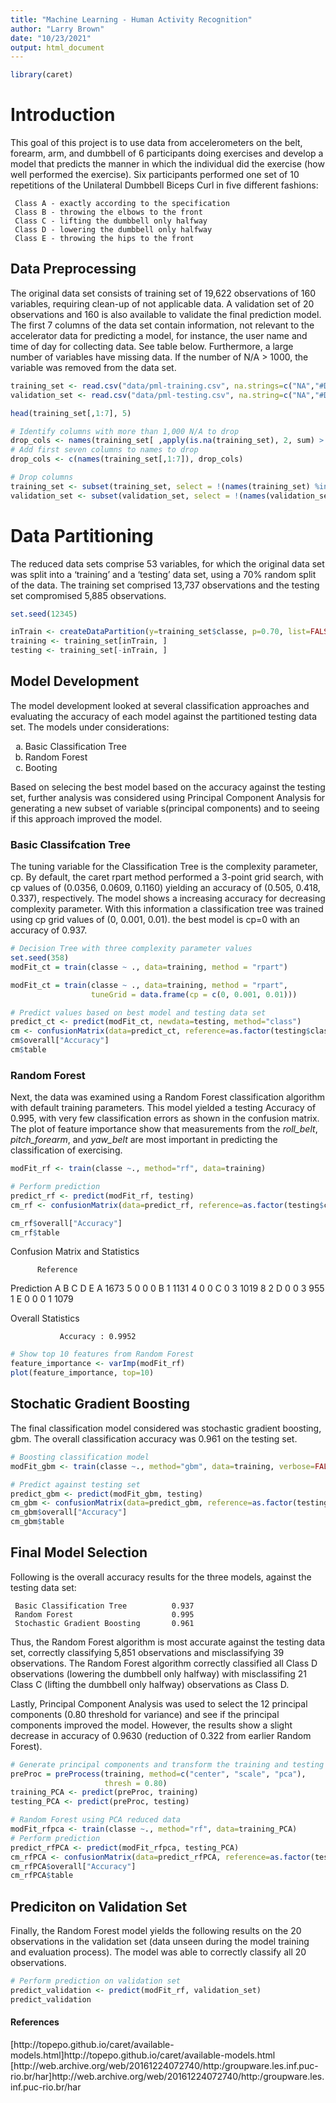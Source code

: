 ```yaml
---
title: "Machine Learning - Human Activity Recognition"
author: "Larry Brown"
date: "10/23/2021"
output: html_document
---
```


```r
library(caret)
```

# Introduction

This goal of this project is to use data from accelerometers on the belt, forearm, arm, and dumbbell of 6 participants doing exercises and develop a model that predicts the manner in which the individual did the exercise (how well performed the exercise). Six participants performed one set of 10 repetitions of the Unilateral Dumbbell Biceps Curl in five different fashions:

     Class A - exactly according to the specification
     Class B - throwing the elbows to the front 
     Class C - lifting the dumbbell only halfway 
     Class D - lowering the dumbbell only halfway
     Class E - throwing the hips to the front

## Data Preprocessing 

The original data set consists of training set of 19,622 observations of 160 variables, requiring clean-up of not applicable data. A validation set of 20 observations and 160 is also available to validate the final prediction model. The first 7 columns of the data set contain information, not relevant to the accelerator data for predicting a model, for instance, the user name and time of day for collecting data. See table below. Furthermore, a large number of variables have missing data. If the number of N/A > 1000, the variable was removed from the data set. 

```r

training_set <- read.csv("data/pml-training.csv", na.strings=c("NA","#DIV/0!", " "))
validation_set <- read.csv("data/pml-testing.csv", na.string=c("NA","#DIV/0!", " "))

head(training_set[,1:7], 5)

```


```r
# Identify columns with more than 1,000 N/A to drop 
drop_cols <- names(training_set[ ,apply(is.na(training_set), 2, sum) > 1000 ])
# Add first seven columns to names to drop
drop_cols <- c(names(training_set[,1:7]), drop_cols)

# Drop columns
training_set <- subset(training_set, select = !(names(training_set) %in% drop_cols))
validation_set <- subset(validation_set, select = !(names(validation_set) %in% drop_cols))

```

# Data Partitioning 

The reduced data sets comprise 53 variables, for which the original data set was split into a 'training' and a 'testing' data set, using a 70% random split of the data.  The training set comprised 13,737 observations and the testing set compromised 5,885 observations. 

```r

set.seed(12345)

inTrain <- createDataPartition(y=training_set$classe, p=0.70, list=FALSE)
training <- training_set[inTrain, ]
testing <- training_set[-inTrain, ]

```

## Model Development

The model development looked at several classification approaches and evaluating the accuracy of each model against the partitioned testing data set.  The models under considerations:

a) Basic Classification Tree
b) Random Forest
c) Booting

Based on selecing the best model based on the accuracy against the testing set, further analysis was considered using Principal Component Analysis for generating a new subset of variable s(principal components) and to seeing if this approach improved the model. 

### Basic Classifcation Tree

The tuning variable for the Classification Tree is the complexity parameter, cp.  By default, the caret rpart method performed a 3-point grid search, with cp values of (0.0356, 0.0609, 0.1160) yielding an accuracy of (0.505, 0.418, 0.337), respectively. The model shows a increasing accuracy for decreasing complexity parameter.  With this information a classification tree was trained using cp grid values of (0, 0.001, 0.01). the best model is cp=0 with an accuracy of 0.937. 

```r
# Decision Tree with three complexity parameter values
set.seed(358)
modFit_ct = train(classe ~ ., data=training, method = "rpart")

modFit_ct = train(classe ~ ., data=training, method = "rpart", 
                  tuneGrid = data.frame(cp = c(0, 0.001, 0.01)))

# Predict values based on best model and testing data set
predict_ct <- predict(modFit_ct, newdata=testing, method="class")
cm <- confusionMatrix(data=predict_ct, reference=as.factor(testing$classe))
cm$overall["Accuracy"]
cm$table

```


### Random Forest

Next, the data was examined using a Random Forest classification algorithm with default training parameters. This model yielded a testing Accuracy of 0.995, with very few classification errors as shown in the confusion matrix. The plot of feature importance show that measurements from the *roll_belt*, *pitch_forearm*, and *yaw_belt* are most important in predicting the classification of exercising. 

```r
modFit_rf <- train(classe ~., method="rf", data=training)

# Perform prediction
predict_rf <- predict(modFit_rf, testing)
cm_rf <- confusionMatrix(data=predict_rf, reference=as.factor(testing$classe))

cm_rf$overall["Accuracy"]
cm_rf$table

```
Confusion Matrix and Statistics

          Reference
Prediction    A    B    C    D    E
         A 1673    5    0    0    0
         B    1 1131    4    0    0
         C    0    3 1019    8    2
         D    0    0    3  955    1
         E    0    0    0    1 1079

Overall Statistics
                                          
               Accuracy : 0.9952  

```r
# Show top 10 features from Random Forest 
feature_importance <- varImp(modFit_rf)
plot(feature_importance, top=10)
```


## Stochatic Gradient Boosting

The final classification model considered was stochastic gradient boosting, gbm. The overall classification accuracy was 0.961 on the testing set.  

```r

# Boosting classification model 
modFit_gbm <- train(classe ~., method="gbm", data=training, verbose=FALSE)

# Predict against testing set
predict_gbm <- predict(modFit_gbm, testing)
cm_gbm <- confusionMatrix(data=predict_gbm, reference=as.factor(testing$classe))
cm_gbm$overall["Accuracy"]
cm_gbm$table
```
## Final Model Selection

Following is the overall accuracy results for the three models, against the testing data set:

     Basic Classification Tree          0.937
     Random Forest                      0.995
     Stochastic Gradient Boosting       0.961

Thus, the Random Forest algorithm is most accurate against the testing data set, correctly classifying 
5,851 observations and misclassifying 39 observations. The Random Forest algorithm correctly classified all Class D observations (lowering the dumbbell only halfway) with misclassifing 21 Class C (lifting the dumbbell only halfway) observations as Class D. 

Lastly, Principal Component Analysis was used to select the 12 principal components (0.80 threshold for variance) and see if the principal components improved the model. However, the results show a slight decrease in accuracy of 0.9630 (reduction of 0.322 from earlier Random Forest).

```r

# Generate principal components and transform the training and testing data sets
preProc = preProcess(training, method=c("center", "scale", "pca"),
                     thresh = 0.80)
training_PCA <- predict(preProc, training)
testing_PCA <- predict(preProc, testing)

# Random Forest using PCA reduced data
modFit_rfpca <- train(classe ~., method="rf", data=training_PCA)
# Perform prediction
predict_rfPCA <- predict(modFit_rfpca, testing_PCA)
cm_rfPCA <- confusionMatrix(data=predict_rfPCA, reference=as.factor(testing$classe))
cm_rfPCA$overall["Accuracy"]
cm_rfPCA$table

```

## Prediciton on Validation Set 

Finally, the Random Forest model yields the following results on the 20 observations in the validation set (data unseen during the model training and evaluation process).  The model was able to correctly classify all 20 observations. 

```r

# Perform prediction on validation set
predict_validation <- predict(modFit_rf, validation_set)
predict_validation

```
#### References
[http://topepo.github.io/caret/available-models.html]http://topepo.github.io/caret/available-models.html
[http://web.archive.org/web/20161224072740/http:/groupware.les.inf.puc-rio.br/har]http://web.archive.org/web/20161224072740/http:/groupware.les.inf.puc-rio.br/har 
